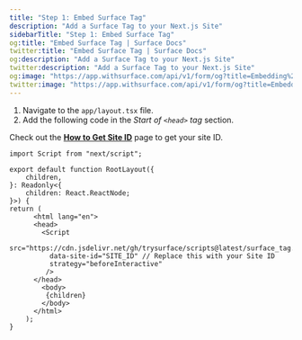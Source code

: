 ```yaml
---
title: "Step 1: Embed Surface Tag"
description: "Add a Surface Tag to your Next.js Site"
sidebarTitle: "Step 1: Embed Surface Tag"
og:title: "Embed Surface Tag | Surface Docs"
twitter:title: "Embed Surface Tag | Surface Docs"
og:description: "Add a Surface Tag to your Next.js Site"
twitter:description: "Add a Surface Tag to your Next.js Site"
og:image: "https://app.withsurface.com/api/v1/form/og?title=Embedding%20Surface%20Tag"
twitter:image: "https://app.withsurface.com/api/v1/form/og?title=Embedding%20Surface%20Tag"
---
```


1. Navigate to the `app/layout.tsx` file.
2. Add the following code in the *Start of `<head>` tag* section.

Check out the [**How to Get Site ID**](/docs/surface-tag/installation#where-to-find-your-site-id) page to get your site ID.

```tsx
import Script from "next/script";

export default function RootLayout({
	children,
}: Readonly<{
	children: React.ReactNode;
}>) {
return (
	  <html lang="en">
	  <head>
        <Script
          src="https://cdn.jsdelivr.net/gh/trysurface/scripts@latest/surface_tag.min.js"
          data-site-id="SITE_ID" // Replace this with your Site ID
          strategy="beforeInteractive"
         />
      </head>
		<body>
		 {children}
		</body>
	  </html>
	);
}
```